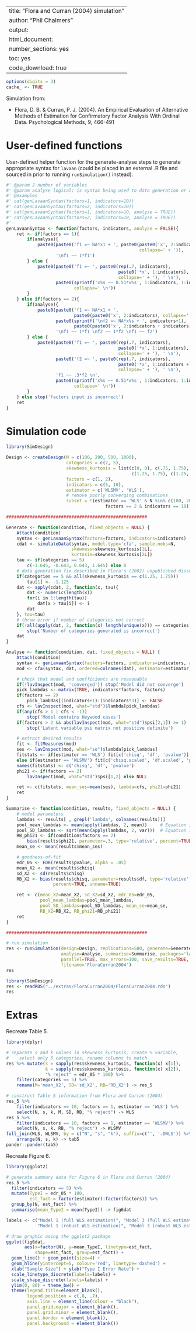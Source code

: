 %\VignetteIndexEntry{SimDesign}
%\VignetteEngine{knitr::knitr}
---
title: "Flora and Curran (2004) simulation"
author: "Phil Chalmers"
output:
  html_document:
    number_sections: yes
    toc: yes
    code_download: true
---

```r
options(digits = 3)
cache_ <- TRUE
```

Simulation from:

- Flora, D. B. & Curran, P. J. (2004). An Empirical Evaluation of Alternative Methods of Estimation for Confirmatory Factor Analysis With Ordinal Data. Psychological Methods, 9, 466-491

# User-defined functions

User-defined helper function for the generate-analyse steps to generate appropriate syntax for `lavaan` (could be placed in an external .R file and sourced in prior to running `runSimulation()` instead).

```r
#' @param J number of variables
#' @param analyse logical; is syntax being used to data generation or analysis?
#' @examples
#' cat(genLavaanSyntax(factors=1, indicators=10))
#' cat(genLavaanSyntax(factors=2, indicators=10))
#' cat(genLavaanSyntax(factors=1, indicators=10, analyse = TRUE))
#' cat(genLavaanSyntax(factors=2, indicators=10, analyse = TRUE))
#'
genLavaanSyntax <- function(factors, indicators, analyse = FALSE){
    ret <- if(factors == 1){
        if(analyse){
            paste0(paste0('f1 =~ NA*x1 + ', paste0(paste0('x', 2:indicators),
                                                   collapse=' + ')),
                   '\nf1 ~~ 1*f1')
        } else {
            paste0(paste0('f1 =~ ', paste0(rep(.7, indicators), 
                                           paste0('*x', 1:indicators),
                                           collapse=' + '), ' \n'),
                   paste0(sprintf('x%s ~~ 0.51*x%s', 1:indicators, 1:indicators), 
                          collapse=' \n'))
        }
    } else if(factors == 2){
        if(analyse){
            paste0(paste0('f1 =~ NA*x1 + ',
                          paste0(paste0('x', 2:indicators), collapse=' + ')),
                   paste0(sprintf('\nf2 =~ NA*x%s + ', indicators+1),
                          paste0(paste0('x', 2:indicators + indicators), collapse=' + ')),
                   '\nf1 ~~ 1*f1 \nf2 ~~ 1*f2 \nf1 ~~ f2')
        } else {
            paste0(paste0('f1 =~ ', paste0(rep(.7, indicators), 
                                           paste0('*x', 1:indicators),
                                           collapse=' + '), ' \n'),
                   paste0('f2 =~ ', paste0(rep(.7, indicators), 
                                           paste0('*x', 1:indicators + indicators),
                                           collapse=' + '), ' \n'),
                   'f1 ~~ .3*f2 \n',
                   paste0(sprintf('x%s ~~ 0.51*x%s', 1:indicators, 1:indicators), 
                          collapse=' \n'))
        }
    } else stop('factors input is incorrect')
    ret
}
```

# Simulation code

```r
library(SimDesign)

Design <- createDesign(N = c(100, 200, 500, 1000),
                       categories = c(2, 5),
                       skewness_kurtosis = list(c(0, 0), c(.75, 1.75), c(.75, 3.75),
                                                c(1.25, 1.75), c(1.25, 3.75)),
                       factors = c(1, 2),
                       indicators = c(5, 10),
                       estimator = c('WLSMV', 'WLS'),
                       # remove poorly converging combinations 
                       subset = !(estimator == 'WLS' & N %in% c(100, 200) &
                                      factors == 2 & indicators == 10))

######################################################

Generate <- function(condition, fixed_objects = NULL) {
    Attach(condition)
    syntax <- genLavaanSyntax(factors=factors, indicators=indicators)
    cdat <- simulateData(syntax, model.type='cfa', sample.nobs=N,
                         skewness=skewness_kurtosis[1L],
                         kurtosis=skewness_kurtosis[2L])
    tau <- if(categories == 5)
        c(-1.645, -0.643, 0.643, 1.645) else 0
    # data generation fix described in Flora's (2002) unpublished dissertation
    if(categories == 5 && all(skewness_kurtosis == c(1.25, 1.75)))
        tau[1] <- -1.125
    dat <- apply(cdat, 2, function(x, tau){
        dat <- numeric(length(x))
        for(i in 1:length(tau))
            dat[x > tau[i]] <- i
        dat
    }, tau=tau)
    # throw error if number of categories not correct
    if(!all(apply(dat, 2, function(x) length(unique(x))) == categories))
        stop('Number of categories generated is incorrect')
    dat
}

Analyse <- function(condition, dat, fixed_objects = NULL) {
    Attach(condition)
    syntax <- genLavaanSyntax(factors=factors, indicators=indicators, analyse=TRUE)
    mod <- cfa(syntax, dat, ordered=colnames(dat), estimator=estimator)

    # check that model and coefficients are reasonable
    if(!lavInspect(mod, 'converged')) stop('Model did not converge')
    pick_lambdas <- matrix(TRUE, indicators*factors, factors)
    if(factors == 2)
        pick_lambdas[(indicators+1):(indicators*3)] <- FALSE
    cfs <- lavInspect(mod, what="std")$lambda[pick_lambdas]
    if(any(cfs > 1 | cfs < -1))
        stop('Model contains Heywood cases')
    if(factors > 2 && abs(lavInspect(mod, what="std")$psi[2,1]) >= 1)
        stop('Latent variable psi matrix not positive definite')

    # extract desired results
    fit <- fitMeasures(mod)
    ses <- lavInspect(mod, what="se")$lambda[pick_lambdas]
    fitstats <- if(estimator == 'WLS') fit[c('chisq', 'df', 'pvalue')]
    else if(estimator == 'WLSMV') fit[c('chisq.scaled', 'df.scaled', 'pvalue.scaled')]
    names(fitstats) <- c('chisq', 'df', 'pvalue')
    phi21 <- if(factors == 2)
        lavInspect(mod, what="std")$psi[1,2] else NULL

    ret <- c(fitstats, mean_ses=mean(ses), lambda=cfs, phi21=phi21)
    ret
}

Summarise <- function(condition, results, fixed_objects = NULL) {
    # model parameters
    lambdas <- results[ , grepl('lambda', colnames(results))]
    pool_mean_lambdas <- mean(apply(lambdas, 2, mean))     # Equation 10
    pool_SD_lambdas <- sqrt(mean(apply(lambdas, 2, var)))  # Equation 11
    RB_phi21 <- if(condition$factors == 2)
        bias(results$phi21, parameter=.3, type='relative', percent=TRUE) else NULL
    mean_se <- mean(results$mean_ses)

    # goodness-of-fit
    edr_05 <- EDR(results$pvalue, alpha = .05)
    mean_X2 <- mean(results$chisq)
    sd_X2 <- sd(results$chisq)
    RB_X2 <- bias(results$chisq, parameter=results$df, type='relative',
                  percent=TRUE, unname=TRUE)

    ret <- c(mean_X2=mean_X2, sd_X2=sd_X2, edr_05=edr_05,
             pool_mean_lambdas=pool_mean_lambdas,
             pool_SD_lambdas=pool_SD_lambdas, mean_se=mean_se,
             RB_X2=RB_X2, RB_phi21=RB_phi21)
    ret
}

######################################################

# run simulation
res <- runSimulation(design=Design, replications=500, generate=Generate,
                     analyse=Analyse, summarise=Summarise, packages='lavaan', 
                     parallel=TRUE, max_errors=100, save_results=TRUE,
                     filename='FloraCurran2004')
res
```

```r
library(SimDesign)
res <- readRDS("../extras/FloraCurran2004/FloraCurran2004.rds")
res
```

# Extras

Recreate Table 5. 

```r
library(dplyr)

# separate s and k values in skewness_kurtosis, create % variable, 
#    select only 5 categories, rename columns to match
res %>% mutate(s = sapply(res$skewness_kurtosis, function(x) x[1]),
               k = sapply(res$skewness_kurtosis, function(x) x[2]),
               "% reject" = edr_05 * 100) %>% 
    filter(categories == 5) %>% 
    rename(M='mean_X2', SD='sd_X2', RB='RB_X2') -> res_5

# construct Table 5 information from Flora and Curran (2004)
res_5 %>%
    filter(indicators == 10, factors == 1, estimator == 'WLS') %>%  
    select(N, s, k, M, SD, RB, "% reject") -> WLS
res_5 %>% 
    filter(indicators == 10, factors == 1, estimator == 'WLSMV') %>%  
    select(N, s, k, RB, "% reject") -> WLSMV
full_join(WLS, WLSMV, by = c("N", "s", "k"), suffix=c('', '.DWLS')) %>% 
    arrange(N, s, k) -> tab5
pander::pander(tab5)
```

Recreate Figure 6. 

```r
library(ggplot2)

# generate summary data for Figure 6 in Flora and Curran (2004)
res_5 %>%
  filter(indicators == 5) %>%
  mutate(TypeI = edr_05 * 100,
         est_fact = factor(estimator):factor(factors)) %>%
  group_by(N, est_fact) %>%
  summarise(mean_TypeI = mean(TypeI)) -> fig6dat

labels <- c("Model 1 (full WLS estimation)", "Model 3 (full WLS estimation)",
            "Model 1 (robust WLS estimation)", "Model 3 (robust WLS estimation)")

# draw graphic using the ggplot2 package
ggplot(fig6dat,
       aes(x=factor(N), y=mean_TypeI, linetype=est_fact,
           shape=est_fact, group=est_fact)) +
  geom_line() + geom_point(size=4) +
  geom_hline(yintercept=5, colour='red', linetype='dashed') +
  xlab("Sample Size") + ylab("Type I Error Rate") +
  scale_linetype_discrete(labels=labels) +
  scale_shape_discrete(labels=labels) +
  ylim(0, 80) + theme_bw() +
  theme(legend.title=element_blank(),
        legend.position = c(.8, .7),
        axis.line = element_line(colour = "black"),
        panel.grid.major = element_blank(),
        panel.grid.minor = element_blank(),
        panel.border = element_blank(),
        panel.background = element_blank())
```





